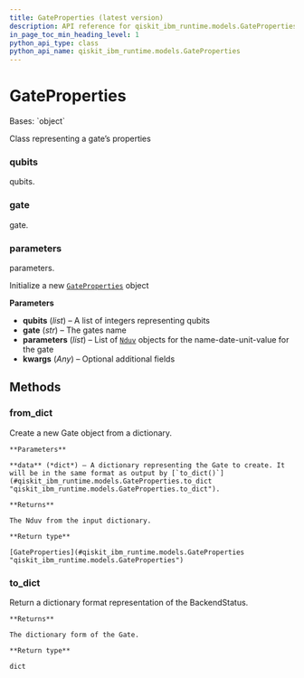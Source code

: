 ```yaml
---
title: GateProperties (latest version)
description: API reference for qiskit_ibm_runtime.models.GateProperties in the latest version of qiskit-ibm-runtime
in_page_toc_min_heading_level: 1
python_api_type: class
python_api_name: qiskit_ibm_runtime.models.GateProperties
---
```


# GateProperties

<Class id="qiskit_ibm_runtime.models.GateProperties" isDedicatedPage={true} github="https://github.com/Qiskit/qiskit-ibm-runtime/tree/stable/0.42/qiskit_ibm_runtime/models/backend_properties.py#L92-L163" signature="GateProperties(qubits, gate, parameters, **kwargs)" modifiers="class">
  Bases: `object`

  Class representing a gate’s properties

  ### qubits

  <Attribute id="qiskit_ibm_runtime.models.GateProperties.qubits">
    qubits.
  </Attribute>

  ### gate

  <Attribute id="qiskit_ibm_runtime.models.GateProperties.gate">
    gate.
  </Attribute>

  ### parameters

  <Attribute id="qiskit_ibm_runtime.models.GateProperties.parameters">
    parameters.
  </Attribute>

  Initialize a new [`GateProperties`](#qiskit_ibm_runtime.models.GateProperties "qiskit_ibm_runtime.models.GateProperties") object

  **Parameters**

  *   **qubits** (*list*) – A list of integers representing qubits
  *   **gate** (*str*) – The gates name
  *   **parameters** (*list*) – List of [`Nduv`](models-nduv "qiskit_ibm_runtime.models.Nduv") objects for the name-date-unit-value for the gate
  *   **kwargs** (*Any*) – Optional additional fields

  ## Methods

  ### from\_dict

  <Function id="qiskit_ibm_runtime.models.GateProperties.from_dict" github="https://github.com/Qiskit/qiskit-ibm-runtime/tree/stable/0.42/qiskit_ibm_runtime/models/backend_properties.py#L125-L143" signature="from_dict(data)" modifiers="classmethod">
    Create a new Gate object from a dictionary.

    **Parameters**

    **data** (*dict*) – A dictionary representing the Gate to create. It will be in the same format as output by [`to_dict()`](#qiskit_ibm_runtime.models.GateProperties.to_dict "qiskit_ibm_runtime.models.GateProperties.to_dict").

    **Returns**

    The Nduv from the input dictionary.

    **Return type**

    [GateProperties](#qiskit_ibm_runtime.models.GateProperties "qiskit_ibm_runtime.models.GateProperties")
  </Function>

  ### to\_dict

  <Function id="qiskit_ibm_runtime.models.GateProperties.to_dict" github="https://github.com/Qiskit/qiskit-ibm-runtime/tree/stable/0.42/qiskit_ibm_runtime/models/backend_properties.py#L145-L157" signature="to_dict()">
    Return a dictionary format representation of the BackendStatus.

    **Returns**

    The dictionary form of the Gate.

    **Return type**

    dict
  </Function>
</Class>

